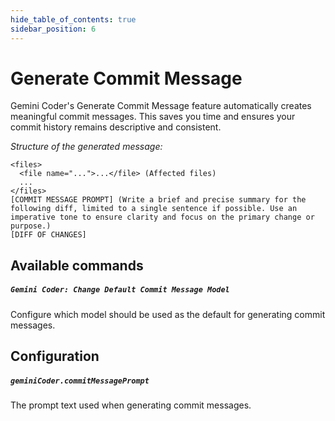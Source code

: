 ```yaml
---
hide_table_of_contents: true
sidebar_position: 6
---
```


# Generate Commit Message

Gemini Coder's Generate Commit Message feature automatically creates meaningful commit messages. This saves you time and ensures your commit history remains descriptive and consistent.

_Structure of the generated message:_

```
<files>
  <file name="...">...</file> (Affected files)
  ...
</files>
[COMMIT MESSAGE PROMPT] (Write a brief and precise summary for the following diff, limited to a single sentence if possible. Use an imperative tone to ensure clarity and focus on the primary change or purpose.)
[DIFF OF CHANGES]
```

## Available commands

##### `Gemini Coder: Change Default Commit Message Model`

Configure which model should be used as the default for generating commit messages.

## Configuration

##### `geminiCoder.commitMessagePrompt`

The prompt text used when generating commit messages.
